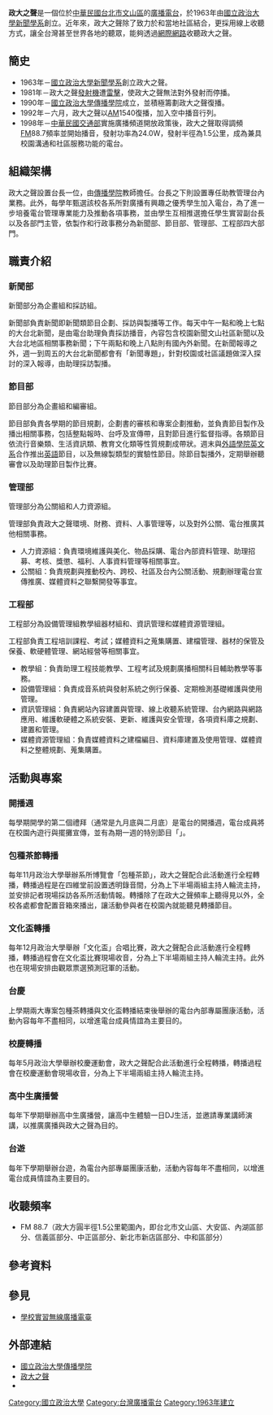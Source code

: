{{廣播電台
| 電臺名稱        = 政大之聲實習廣播電台
| 英文名稱        = Voice of National Chengchi University Radio Station
| 電臺圖片檔案    = Logo of VNCCU.png
| 電臺圖片尺寸    = 200px
| 電臺圖片名稱    =
| 通称            = 政大之聲
| 缩写            = VNCCU
| 所屬國家        = {{ROC-TW}}
| 總部所在        = [[臺北市|臺北市]][[文山區|文山區]]指南路二段64號 <br> [[國立政治大學傳播學院|國立政治大學傳播學院]]地下一樓
| 播放地區        = [[台北市|台北市]]、[[新北市|新北市]]（部分）
| 開播日期        = 1963年
| 電臺呼號        = 
| 类型            =[[學校實習無線廣播電臺|學校實習無線廣播電臺]] 
| 電臺口號        = 
| 隶属            =  [[國立政治大學|國立政治大學]][[國立政治大學傳播學院|傳播學院]]
| 電臺官方網站    = [http://vnccu.nccu.edu.tw/ vnccu.nccu.edu.tw] 
| 備註            = 
| 無線廣播收聽地區01= [[台北市|台北市]]
*[[文山區|文山區]]
*[[大安區_(臺北市)|大安區]]
*[[內湖區|內湖區]]部分
*[[信義區_(臺北市)|信義區]]部分
*[[中正區_(臺北市)|中正區]]部分
[[新北市|新北市]]
*[[新店區|新店區]]部分
*[[中和區|中和區]]部分
| 無線廣播頻道數01=  [[調頻廣播|FM]] 88.7
| 線上收聽網站01  =政大之聲實習廣播電台 
| 線上收聽網址01  = [http://vnccu.nccu.edu.tw/ vnccu.nccu.edu.tw]
|使用頻段=FM88.7}}
'''政大之聲'''是一個位於[[中華民國|中華民國]][[台北市|台北市]][[文山區|文山區]]的[[廣播電台|廣播電台]]，於1963年由[[國立政治大學新聞學系|國立政治大學新聞學系]]創立。近年來，政大之聲除了致力於和當地社區結合，更採用線上收聽方式，讓全台灣甚至世界各地的聽眾，能夠透過[[網際網路|網際網路]]收聽政大之聲。

==簡史==
*1963年－[[國立政治大學新聞學系|國立政治大學新聞學系]]創立政大之聲。
*1981年－政大之聲[[發射機|發射機]]遭[[雷擊|雷擊]]，使政大之聲無法對外發射而停播。
*1990年－[[國立政治大學傳播學院|國立政治大學傳播學院]]成立，並積極籌劃政大之聲復播。
*1992年－六月，政大之聲以[[調幅廣播|AM]]1540復播，加入空中播音行列。
*1998年－[[中華民國交通部|中華民國交通部]]實施廣播頻道開放政策後，政大之聲取得調頻[[调频广播|FM]]88.7頻率並開始播音，發射功率為24.0W，發射半徑為1.5公里，成為兼具校園溝通和社區服務功能的電台。

==組織架構==

政大之聲設置台長一位，由[[國立政治大學傳播學院|傳播學院]]教師擔任。台長之下則設置專任助教管理台內業務。此外，每學年甄選該校各系所對廣播有興趣之優秀學生加入電台，為了進一步培養電台管理專業能力及推動各項事務，並由學生互相推選擔任學生實習副台長以及各部門主管，依製作和行政事務分為新聞部、節目部、管理部、工程部四大部門。

==職責介紹==

===新聞部===
新聞部分為企畫組和採訪組。

新聞部負責新聞即新聞類節目企劃、採訪與製播等工作。每天中午一點和晚上七點的大台北新聞，是由電台助理負責採訪播音，內容包含校園新聞文山社區新聞以及大台北地區相關事務新聞；下午兩點和晚上八點則有國內外新聞。在新聞報導之外，週一到周五的大台北新聞都會有「新聞專題」，針對校園或社區議題做深入探討的深入報導，由助理採訪製播。

===節目部===
節目部分為企畫組和編審組。

節目部負責各學期的節目規劃，企劃書的審核和專案企劃推動，並負責節目製作及播出相關事務，包括整點報時、台呼及宣傳帶，且對節目進行監督指導。各類節目依流行音樂類、生活資訊類、教育文化類等性質規劃成帶狀。週末與[[國立政治大學外國語文學院|外語學院英文系]]合作推出[[英語|英語]]節目{{Lang|en|SPARKSHOW}}，以及無線製類型的實驗性節目。除節目製播外，定期舉辦聽審會以及助理節目製作比賽。

===管理部===
管理部分為公關組和人力資源組。

管理部負責政大之聲環境、財務、資料、人事管理等，以及對外公關、電台推廣其他相關事務。

* 人力資源組：負責環境維護與美化、物品採購、電台內部資料管理、助理招募、考核、獎懲、福利、人事資料管理等相關事宜。
* 公關組：負責規劃與推動校內、跨校、社區及台內公關活動、規劃辦理電台宣傳推廣、媒體資料之聯繫開發等事宜。

===工程部===
工程部分為設備管理組教學組器材組和、資訊管理和媒體資源管理組。

工程部負責工程培訓課程、考試；媒體資料之蒐集購置、建檔管理、器材的保管及保養、軟硬體管理、網站經營等相關事宜。

* 教學組：負責助理工程技能教學、工程考試及規劃廣播相關科目輔助教學等事務。
* 設備管理組：負責成音系統與發射系統之例行保養、定期檢測基礎維護與使用管理。
* 資訊管理組：負責網站內容建置與管理、線上收聽系統管理、台內網路與網路應用、維護軟硬體之系統安裝、更新、維護與安全管理，各項資料庫之規劃、建置和管理。
* 媒體資源管理組：負責媒體資料之建檔編目、資料庫建置及使用管理、媒體資料之整體規劃、蒐集購置。

==活動與專案==

===開播週===
每學期開學的第二個禮拜（通常是九月底與二月底）是電台的開播週，電台成員將在校園內遊行與擺攤宣傳，並有為期一週的特別節目「{{Lang|en|hey！VDJ show}}」。

===包種茶節轉播===
每年11月政治大學舉辦系所博覽會「包種茶節」，政大之聲配合此活動進行全程轉播，轉播過程是在四維堂前設置透明錄音間{{Lang|en|Open studio}}，分為上下半場兩組主持人輪流主持，並安排記者現場採訪各系所活動情報。轉播除了在政大之聲頻率上聽得見以外，全校各處都會配置音箱來播出，讓活動參與者在校園內就能聽見轉播節目。

===文化盃轉播===
每年12月政治大學舉辦「文化盃」合唱比賽，政大之聲配合此活動進行全程轉播，轉播過程會在文化盃比賽現場收音，分為上下半場兩組主持人輪流主持。此外也在現場安排由觀眾票選預測冠軍的活動。

===台慶===
上學期兩大專案包種茶轉播與文化盃轉播結束後舉辦的電台內部專屬團康活動，活動內容每年不盡相同，以增進電台成員情誼為主要目的。

===校慶轉播===
每年5月政治大學舉辦校慶運動會，政大之聲配合此活動進行全程轉播，轉播過程會在校慶運動會現場收音，分為上下半場兩組主持人輪流主持。

===高中生廣播營===
每年下學期舉辦高中生廣播營，讓高中生體驗一日DJ生活，並邀請專業講師演講，以推廣廣播與政大之聲為目的。

===台遊===
每年下學期舉辦台遊，為電台內部專屬團康活動，活動內容每年不盡相同，以增進電台成員情誼為主要目的。

==收聽頻率==
*FM 88.7（政大方圓半徑1.5公里範圍內，即台北市文山區、大安區、內湖區部分、信義區部分、中正區部分、新北市新店區部分、中和區部分）

== 參考資料 ==
{{reflist}}
==參見==
*[[學校實習無線廣播電臺|學校實習無線廣播電臺]]
== 外部連結 ==
*[https://comm.nccu.edu.tw/ 國立政治大學傳播學院] {{Wayback|url=https://comm.nccu.edu.tw/ |date=20180710010218 }}
*[https://vnccu.nccu.edu.tw/ 政大之聲] {{Wayback|url=https://vnccu.nccu.edu.tw/ |date=20180709215733 }}
*{{facebook|vnccu|政大之聲 FM88.7}}

{{Radio in Taipei-area}}
{{政治大學}}
[[Category:國立政治大學|Category:國立政治大學]]
[[Category:台灣廣播電台|Category:台灣廣播電台]]
[[Category:1963年建立|Category:1963年建立]]